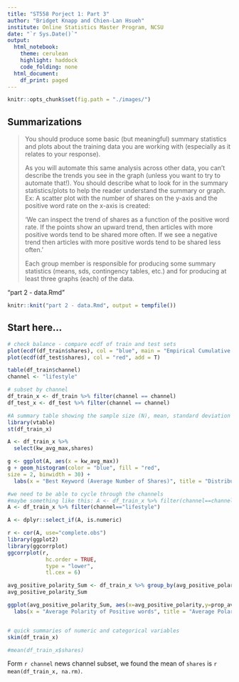 ```yaml
---
title: "ST558 Porject 1: Part 3"
author: "Bridget Knapp and Chien-Lan Hsueh"
institute: Online Statistics Master Program, NCSU
date: "`r Sys.Date()`"
output:
  html_notebook:
    theme: cerulean
    highlight: haddock
    code_folding: none
  html_document:
    df_print: paged
---
```


```r
knitr::opts_chunk$set(fig.path = "./images/")
```


## Summarizations

> You should produce some basic (but meaningful) summary statistics and plots about the training data you
are working with (especially as it relates to your response).
>
> As you will automate this same analysis across other data, you can’t describe the trends you see in the graph (unless you want to try to automate that!). You should describe what to look for in the summary statistics/plots to help the reader understand the summary or graph. Ex: A scatter plot with the number of shares on the y-axis and the positive word rate on the x-axis is created:
>
> 'We can inspect the trend of shares as a function of the positive word rate. If the points show an upward trend, then articles with more positive words tend to be shared more often. If we see a negative trend then articles with more positive words tend to be shared less often.'
>
> Each group member is responsible for producing some summary statistics (means, sds, contingency tables, etc.) and for producing at least three graphs (each) of the data.


"part 2 - data.Rmd"


```r
knitr::knit("part 2 - data.Rmd", output = tempfile())
```



## Start here...

```r
# check balance - compare ecdf of train and test sets
plot(ecdf(df_train$shares), col = "blue", main = "Empirical Cumulative Distribution", xlab = "shares")
plot(ecdf(df_test$shares), col = "red", add = T)
```


```r
table(df_train$channel)
channel <- "lifestyle"          

# subset by channel
df_train_x <- df_train %>% filter(channel == channel)
df_test_x <- df_test %>% filter(channel == channel)
```

```r
#A summary table showing the sample size (N), mean, standard deviation (Std. Dev.), minimum (Min), 25th percentile, 75th percentile, and maximum (Max)
library(vtable)
st(df_train_x)
```

```r
A <- df_train_x %>%
  select(kw_avg_max,shares)

g <- ggplot(A, aes(x = kw_avg_max))
g + geom_histogram(color = "blue", fill = "red",
size = 2, binwidth = 30) +
  labs(x = "Best Keyword (Average Number of Shares)", title = "Distribution of Shares by Best Keyword", y="Number of Shares")
```

```r
#we need to be able to cycle through the channels
#maybe something like this: A <- df_train_x %>% filter(channel==channel)
A <- df_train_x %>% filter(channel=="lifestyle") 

A <- dplyr::select_if(A, is.numeric)

r <- cor(A, use="complete.obs")
library(ggplot2)
library(ggcorrplot)
ggcorrplot(r, 
            hc.order = TRUE, 
            type = "lower",
            tl.cex = 6)
```

```r

avg_positive_polarity_Sum <- df_train_x %>% group_by(avg_positive_polarity) %>% summarize(prop_avg_positive_polarity = mean(shares),n = n())
avg_positive_polarity_Sum

ggplot(avg_positive_polarity_Sum, aes(x=avg_positive_polarity,y=prop_avg_positive_polarity,size=n)) + geom_point(stat="identity") +
  labs(x = "Average Polarity of Positive words", title = "Average Polarity of Positive words",y="Proportion of Average Polarity of Positive words")

```

```r




```



```r
# quick summaries of numeric and categorical variables
skim(df_train_x)
```



```r
#mean(df_train_x$shares)
```


Form `r channel` news channel subset, we found the mean of `shares` is `r mean(df_train_x, na.rm)`.